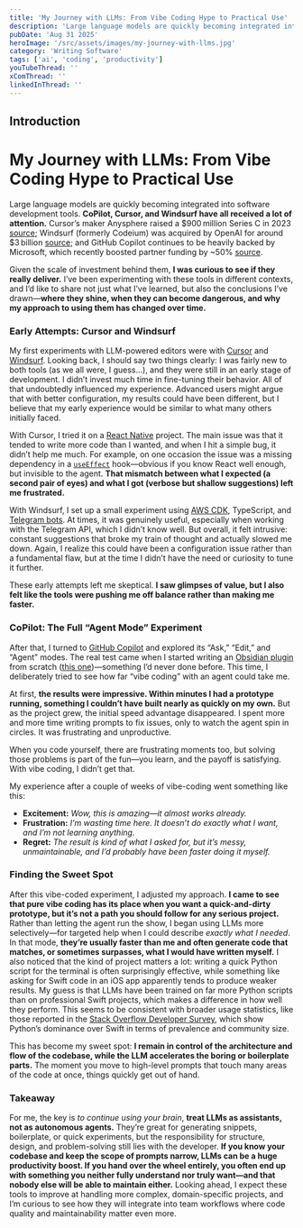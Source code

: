 ```yaml
---
title: 'My Journey with LLMs: From Vibe Coding Hype to Practical Use'
description: 'Large language models are quickly becoming integrated into software development tools. Here’s my experience with them, from initial hype to practical use, and what I’ve learned along the way'
pubDate: 'Aug 31 2025'
heroImage: '/src/assets/images/my-journey-with-llms.jpg'
category: 'Writing Software'
tags: ['ai', 'coding', 'productivity']
youTubeThread: ''
xComThread: ''
linkedInThread: ''
---
```


## Introduction

# My Journey with LLMs: From Vibe Coding Hype to Practical Use

Large language models are quickly becoming integrated into software development tools. **CoPilot, Cursor, and Windsurf have all received a lot of attention.** Cursor’s maker Anysphere raised a \$900 million Series C in 2023 [source](https://cursor.com/blog/series-c?utm_source=chatgpt.com); Windsurf (formerly Codeium) was acquired by OpenAI for around \$3 billion [source](https://devops.com/openai-acquires-windsurf-for-3-billion/?utm_source=chatgpt.com); and GitHub Copilot continues to be heavily backed by Microsoft, which recently boosted partner funding by \~50% [source](https://www.channele2e.com/news/microsoft-leans-into-ai-boosts-copilot-funding-and-realigns-partner-focus?utm_source=chatgpt.com).

Given the scale of investment behind them, **I was curious to see if they really deliver.** I’ve been experimenting with these tools in different contexts, and I’d like to share not just what I’ve learned, but also the conclusions I’ve drawn—**where they shine, when they can become dangerous, and why my approach to using them has changed over time.**

### Early Attempts: Cursor and Windsurf

My first experiments with LLM-powered editors were with [Cursor](https://cursor.sh/) and [Windsurf](https://windsurf.ai/). Looking back, I should say two things clearly: I was fairly new to both tools (as we all were, I guess...), and they were still in an early stage of development. I didn’t invest much time in fine-tuning their behavior. All of that undoubtedly influenced my experience. Advanced users might argue that with better configuration, my results could have been different, but I believe that my early experience would be similar to what many others initially faced.

With Cursor, I tried it on a [React Native](https://reactnative.dev/) project. The main issue was that it tended to write more code than I wanted, and when I hit a simple bug, it didn’t help me much. For example, on one occasion the issue was a missing dependency in a [`useEffect`](https://react.dev/reference/react/useEffect) hook—obvious if you know React well enough, but invisible to the agent. **That mismatch between what I expected (a second pair of eyes) and what I got (verbose but shallow suggestions) left me frustrated.**

With Windsurf, I set up a small experiment using [AWS CDK](https://aws.amazon.com/cdk/), TypeScript, and [Telegram bots](https://core.telegram.org/bots). At times, it was genuinely useful, especially when working with the Telegram API, which I didn’t know well. But overall, it felt intrusive: constant suggestions that broke my train of thought and actually slowed me down. Again, I realize this could have been a configuration issue rather than a fundamental flaw, but at the time I didn’t have the need or curiosity to tune it further.

These early attempts left me skeptical. **I saw glimpses of value, but I also felt like the tools were pushing me off balance rather than making me faster.**

### CoPilot: The Full “Agent Mode” Experiment

After that, I turned to [GitHub Copilot](https://github.com/features/copilot) and explored its “Ask,” “Edit,” and “Agent” modes. The real test came when I started writing an [Obsidian plugin](https://docs.obsidian.md/Plugins/Getting+started/Build+a+plugin) from scratch ([this one](https://github.com/mrdonado/obsidian-life-grid))—something I’d never done before. This time, I deliberately tried to see how far “vibe coding” with an agent could take me.

At first, **the results were impressive. Within minutes I had a prototype running, something I couldn’t have built nearly as quickly on my own.** But as the project grew, the initial speed advantage disappeared. I spent more and more time writing prompts to fix issues, only to watch the agent spin in circles. It was frustrating and unproductive.

When you code yourself, there are frustrating moments too, but solving those problems is part of the fun—you learn, and the payoff is satisfying. With vibe coding, I didn’t get that.

My experience after a couple of weeks of vibe-coding went something like this:

- **Excitement:** _Wow, this is amazing—it almost works already._
- **Frustration:** _I’m wasting time here. It doesn’t do exactly what I want, and I’m not learning anything._
- **Regret:** _The result is kind of what I asked for, but it’s messy, unmaintainable, and I’d probably have been faster doing it myself._

### Finding the Sweet Spot

After this vibe-coded experiment, I adjusted my approach. **I came to see that pure vibe coding has its place when you want a quick-and-dirty prototype, but it’s not a path you should follow for any serious project.** Rather than letting the agent run the show, I began using LLMs more selectively—for targeted help when I could describe _exactly what I needed_. In that mode, **they’re usually faster than me and often generate code that matches, or sometimes surpasses, what I would have written myself.** I also noticed that the kind of project matters a lot: writing a quick Python script for the terminal is often surprisingly effective, while something like asking for Swift code in an iOS app apparently tends to produce weaker results. My guess is that LLMs have been trained on far more Python scripts than on professional Swift projects, which makes a difference in how well they perform. This seems to be consistent with broader usage statistics, like those reported in the [Stack Overflow Developer Survey](https://survey.stackoverflow.co/), which show Python’s dominance over Swift in terms of prevalence and community size.

This has become my sweet spot: **I remain in control of the architecture and flow of the codebase, while the LLM accelerates the boring or boilerplate parts.** The moment you move to high-level prompts that touch many areas of the code at once, things quickly get out of hand.

### Takeaway

For me, the key is _to_ _continue using your brain_, **treat LLMs as assistants, not as autonomous agents.** They’re great for generating snippets, boilerplate, or quick experiments, but the responsibility for structure, design, and problem-solving still lies with the developer. **If you know your codebase and keep the scope of prompts narrow, LLMs can be a huge productivity boost. If you hand over the wheel entirely, you often end up with something you neither fully understand nor truly want—and that nobody else will be able to maintain either.** Looking ahead, I expect these tools to improve at handling more complex, domain-specific projects, and I’m curious to see how they will integrate into team workflows where code quality and maintainability matter even more.
